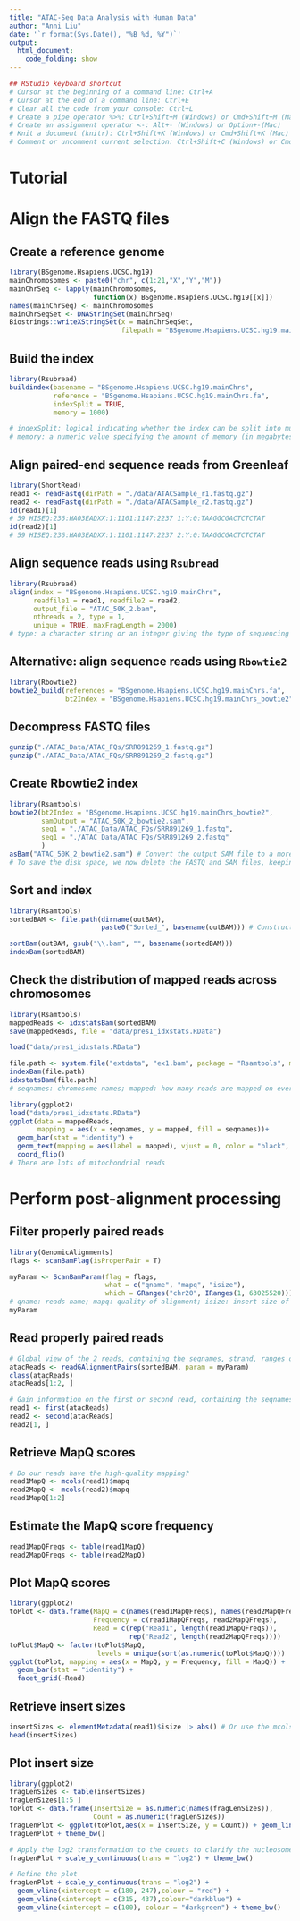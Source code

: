 ```yaml
---
title: "ATAC-Seq Data Analysis with Human Data"
author: "Anni Liu"
date: '`r format(Sys.Date(), "%B %d, %Y")`'
output: 
  html_document:
    code_folding: show
---
```


```r
## RStudio keyboard shortcut
# Cursor at the beginning of a command line: Ctrl+A
# Cursor at the end of a command line: Ctrl+E
# Clear all the code from your console: Ctrl+L
# Create a pipe operator %>%: Ctrl+Shift+M (Windows) or Cmd+Shift+M (Mac)
# Create an assignment operator <-: Alt+- (Windows) or Option+-(Mac) 
# Knit a document (knitr): Ctrl+Shift+K (Windows) or Cmd+Shift+K (Mac)
# Comment or uncomment current selection: Ctrl+Shift+C (Windows) or Cmd+Shift+C (Mac)
```


# Tutorial
# Align the FASTQ files
## Create a reference genome
```r
library(BSgenome.Hsapiens.UCSC.hg19)
mainChromosomes <- paste0("chr", c(1:21,"X","Y","M"))
mainChrSeq <- lapply(mainChromosomes,
                     function(x) BSgenome.Hsapiens.UCSC.hg19[[x]])
names(mainChrSeq) <- mainChromosomes
mainChrSeqSet <- DNAStringSet(mainChrSeq)
Biostrings::writeXStringSet(x = mainChrSeqSet, 
                            filepath = "BSgenome.Hsapiens.UCSC.hg19.mainChrs.fa")
```


## Build the index
```r
library(Rsubread)
buildindex(basename = "BSgenome.Hsapiens.UCSC.hg19.mainChrs",
           reference = "BSgenome.Hsapiens.UCSC.hg19.mainChrs.fa",
           indexSplit = TRUE,
           memory = 1000)

# indexSplit: logical indicating whether the index can be split into multiple blocks. The block size is determined by the value of memory. FALSE by default (ie. a single-block index is generated).
# memory: a numeric value specifying the amount of memory (in megabytes) used for storing the index during read mapping. 8000 MB by default. Note that this option is ignored when indexSplit is FALSE.
```


## Align **paired-end** sequence reads from Greenleaf
```r
library(ShortRead)
read1 <- readFastq(dirPath = "./data/ATACSample_r1.fastq.gz")
read2 <- readFastq(dirPath = "./data/ATACSample_r2.fastq.gz")
id(read1)[1]
# 59 HISEQ:236:HA03EADXX:1:1101:1147:2237 1:Y:0:TAAGGCGACTCTCTAT
id(read2)[1]
# 59 HISEQ:236:HA03EADXX:1:1101:1147:2237 2:Y:0:TAAGGCGACTCTCTAT
```


## Align sequence reads using `Rsubread`
```r
library(Rsubread)
align(index = "BSgenome.Hsapiens.UCSC.hg19.mainChrs",
      readfile1 = read1, readfile2 = read2,
      output_file = "ATAC_50K_2.bam",
      nthreads = 2, type = 1,
      unique = TRUE, maxFragLength = 2000)
# type: a character string or an integer giving the type of sequencing data. Possible values include rna (or 0; RNA-seq data) and dna (or 1; genomic DNA-seq data such as WGS, WES, ChIP-seq data etc.). Character strings are case insensitive.
```


## Alternative: align sequence reads using `Rbowtie2`
```r
library(Rbowtie2)
bowtie2_build(references = "BSgenome.Hsapiens.UCSC.hg19.mainChrs.fa",
              bt2Index = "BSgenome.Hsapiens.UCSC.hg19.mainChrs_bowtie2")
```


## Decompress FASTQ files
```r
gunzip("./ATAC_Data/ATAC_FQs/SRR891269_1.fastq.gz")
gunzip("./ATAC_Data/ATAC_FQs/SRR891269_2.fastq.gz")
```


## Create Rbowtie2 index
```r
library(Rsamtools)
bowtie2(bt2Index = "BSgenome.Hsapiens.UCSC.hg19.mainChrs_bowtie2",
        samOutput = "ATAC_50K_2_bowtie2.sam",
        seq1 = "./ATAC_Data/ATAC_FQs/SRR891269_1.fastq",
        seq1 = "./ATAC_Data/ATAC_FQs/SRR891269_2.fastq"
        )
asBam("ATAC_50K_2_bowtie2.sam") # Convert the output SAM file to a more useable BAM file
# To save the disk space, we now delete the FASTQ and SAM files, keeping the BAM file
```


## Sort and index
```r
library(Rsamtools)
sortedBAM <- file.path(dirname(outBAM),
                       paste0("Sorted_", basename(outBAM))) # Construct the path to a file from components 

sortBam(outBAM, gsub("\\.bam", "", basename(sortedBAM)))
indexBam(sortedBAM)
```


## Check the distribution of mapped reads across chromosomes
```r
library(Rsamtools)
mappedReads <- idxstatsBam(sortedBAM)
save(mappedReads, file = "data/pres1_idxstats.RData")

load("data/pres1_idxstats.RData")
```

```r
file.path <- system.file("extdata", "ex1.bam", package = "Rsamtools", mustWork = T)
indexBam(file.path)
idxstatsBam(file.path)
# seqnames: chromosome names; mapped: how many reads are mapped on every chromosome
```

```r
library(ggplot2)
load("data/pres1_idxstats.RData")
ggplot(data = mappedReads, 
       mapping = aes(x = seqnames, y = mapped, fill = seqnames))+
  geom_bar(stat = "identity") + 
  geom_text(mapping = aes(label = mapped), vjust = 0, color = "black", size = 3.5)+
  coord_flip()
# There are lots of mitochondrial reads
```


# Perform post-alignment processing
## Filter properly paired reads
```r
library(GenomicAlignments)
flags <- scanBamFlag(isProperPair = T)

myParam <- ScanBamParam(flag = flags,
                        what = c("qname", "mapq", "isize"),
                        which = GRanges("chr20", IRanges(1, 63025520))) # 63025520: length of chromosome 20
# qname: reads name; mapq: quality of alignment; isize: insert size of our fragment
myParam
```


## Read properly paired reads
```r
# Global view of the 2 reads, containing the seqnames, strand, ranges of 2 reads
atacReads <- readGAlignmentPairs(sortedBAM, param = myParam)
class(atacReads)
atacReads[1:2, ]

# Gain information on the first or second read, containing the seqnames, strand, cigar, qwidth, start, end, width, qname, mapq, isize
read1 <- first(atacReads)
read2 <- second(atacReads)
read2[1, ]
```


## Retrieve MapQ scores
```r
# Do our reads have the high-quality mapping?
read1MapQ <- mcols(read1)$mapq
read2MapQ <- mcols(read2)$mapq
read1MapQ[1:2]
```


## Estimate the MapQ score frequency
```r
read1MapQFreqs <- table(read1MapQ)
read2MapQFreqs <- table(read2MapQ)
```


## Plot MapQ scores
```r
library(ggplot2)
toPlot <- data.frame(MapQ = c(names(read1MapQFreqs), names(read2MapQFreqs)),
                     Frequency = c(read1MapQFreqs, read2MapQFreqs),
                     Read = c(rep("Read1", length(read1MapQFreqs)), 
                              rep("Read2", length(read2MapQFreqs))))
toPlot$MapQ <- factor(toPlot$MapQ, 
                      levels = unique(sort(as.numeric(toPlot$MapQ))))
ggplot(toPlot, mapping = aes(x = MapQ, y = Frequency, fill = MapQ)) + 
  geom_bar(stat = "identity") + 
  facet_grid(~Read)
```


## Retrieve insert sizes 
```r
insertSizes <- elementMetadata(read1)$isize |> abs() # Or use the mcols to retrieve the insert size
head(insertSizes)
```


## Plot insert size
```r
library(ggplot2)
fragLenSizes <- table(insertSizes)
fragLenSizes[1:5 ]
toPlot <- data.frame(InsertSize = as.numeric(names(fragLenSizes)),
                     Count = as.numeric(fragLenSizes))
fragLenPlot <- ggplot(toPlot,aes(x = InsertSize, y = Count)) + geom_line()
fragLenPlot + theme_bw() 

# Apply the log2 transformation to the counts to clarify the nucleosome patterning 
fragLenPlot + scale_y_continuous(trans = "log2") + theme_bw()

# Refine the plot
fragLenPlot + scale_y_continuous(trans = "log2") + 
  geom_vline(xintercept = c(180, 247),colour = "red") + 
  geom_vline(xintercept = c(315, 437),colour="darkblue") +
  geom_vline(xintercept = c(100), colour = "darkgreen") + theme_bw()
```
